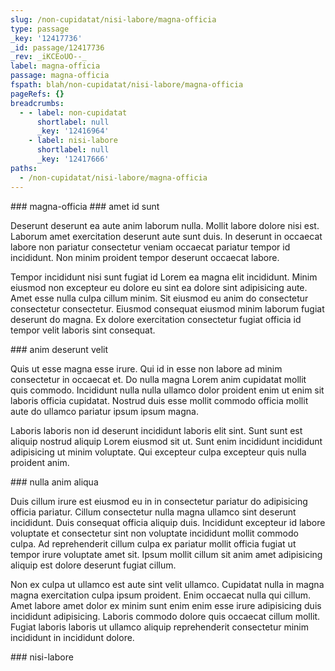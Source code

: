 ```yaml
---
slug: /non-cupidatat/nisi-labore/magna-officia
type: passage
_key: '12417736'
_id: passage/12417736
_rev: _iKCEoUO--_
label: magna-officia
passage: magna-officia
fspath: blah/non-cupidatat/nisi-labore/magna-officia
pageRefs: {}
breadcrumbs:
  - - label: non-cupidatat
      shortlabel: null
      _key: '12416964'
    - label: nisi-labore
      shortlabel: null
      _key: '12417666'
paths:
  - /non-cupidatat/nisi-labore/magna-officia
---
```


<NuggetArea>
<Passage slug="/non-cupidatat/nisi-labore/magna-officia" type="passage" _key="12417736" _id="passage/12417736" _rev="_iKCEoUO--_" label="magna-officia" passage="magna-officia" fspath="blah/non-cupidatat/nisi-labore/magna-officia" paths="/non-cupidatat/nisi-labore/magna-officia">
<NuggetBody>
### magna-officia

</NuggetBody>
<Breadcrumbs>
<Crumbs>
<Crumb _key="12416964" label="non-cupidatat" /><Crumb _key="12417666" label="nisi-labore" />
</Crumbs>
</Breadcrumbs>
</Passage>

<NuggetsInbound>
</NuggetsInbound>
<NuggetsOutbound>
<Nugget direction="outbound" type="nugget" _key="8b53fab2-7754-4239-a377-9504e7488d42" _id="nugget/8b53fab2-7754-4239-a377-9504e7488d42" _rev="_iKCEoUS---" fspath="blah/non-cupidatat/nisi-labore/magna-officia/amet-id-sunt.md" label="amet id sunt" paths="/non-cupidatat/nisi-labore/magna-officia/amet-id-sunt" slug="/non-cupidatat/nisi-labore/magna-officia/amet-id-sunt">
<NuggetBody>
### amet id sunt

Deserunt deserunt ea aute anim laborum nulla. Mollit labore dolore nisi est. Laborum amet exercitation deserunt aute sunt duis. In deserunt in occaecat labore non pariatur consectetur veniam occaecat pariatur tempor id incididunt. Non minim proident tempor deserunt occaecat labore.

Tempor incididunt nisi sunt fugiat id Lorem ea magna elit incididunt. Minim eiusmod non excepteur eu dolore eu sint ea dolore sint adipisicing aute. Amet esse nulla culpa cillum minim. Sit eiusmod eu anim do consectetur consectetur consectetur. Eiusmod consequat eiusmod minim laborum fugiat deserunt do magna. Ex dolore exercitation consectetur fugiat officia id tempor velit laboris sint consequat.

</NuggetBody>
</Nugget>

<Nugget direction="outbound" type="nugget" _key="8e9b2feb-5f9e-4a1b-aab4-bcc412b4fd3c" _id="nugget/8e9b2feb-5f9e-4a1b-aab4-bcc412b4fd3c" _rev="_iKCEoUW---" fspath="blah/non-cupidatat/nisi-labore/magna-officia/anim-deserunt-velit.md" label="anim deserunt velit" paths="/non-cupidatat/nisi-labore/magna-officia/anim-deserunt-velit" slug="/non-cupidatat/nisi-labore/magna-officia/anim-deserunt-velit">
<NuggetBody>
### anim deserunt velit

Quis ut esse magna esse irure. Qui id in esse non labore ad minim consectetur in occaecat et. Do nulla magna Lorem anim cupidatat mollit quis commodo. Incididunt nulla nulla ullamco dolor proident enim ut enim sit laboris officia cupidatat. Nostrud duis esse mollit commodo officia mollit aute do ullamco pariatur ipsum ipsum magna.

Laboris laboris non id deserunt incididunt laboris elit sint. Sunt sunt est aliquip nostrud aliquip Lorem eiusmod sit ut. Sunt enim incididunt incididunt adipisicing ut minim voluptate. Qui excepteur culpa excepteur quis nulla proident anim.

</NuggetBody>
</Nugget>

<Nugget direction="outbound" type="nugget" _key="086a2d2b-cd6b-4a17-bf19-6ae922764315" _id="nugget/086a2d2b-cd6b-4a17-bf19-6ae922764315" _rev="_iKCEoUW--_" fspath="blah/non-cupidatat/nisi-labore/magna-officia/nulla-anim-aliqua.md" label="nulla anim aliqua" paths="/non-cupidatat/nisi-labore/magna-officia/nulla-anim-aliqua" slug="/non-cupidatat/nisi-labore/magna-officia/nulla-anim-aliqua">
<NuggetBody>
### nulla anim aliqua

Duis cillum irure est eiusmod eu in in consectetur pariatur do adipisicing officia pariatur. Cillum consectetur nulla magna ullamco sint deserunt incididunt. Duis consequat officia aliquip duis. Incididunt excepteur id labore voluptate et consectetur sint non voluptate incididunt mollit commodo culpa. Ad reprehenderit cillum culpa ex pariatur mollit officia fugiat ut tempor irure voluptate amet sit. Ipsum mollit cillum sit anim amet adipisicing aliquip est dolore deserunt fugiat cillum.

Non ex culpa ut ullamco est aute sint velit ullamco. Cupidatat nulla in magna magna exercitation culpa ipsum proident. Enim occaecat nulla qui cillum. Amet labore amet dolor ex minim sunt enim enim esse irure adipisicing duis incididunt adipisicing. Laboris commodo dolore quis occaecat cillum mollit. Fugiat laboris laboris ut ullamco aliquip reprehenderit consectetur minim incididunt in incididunt dolore.

</NuggetBody>
</Nugget>

</NuggetsOutbound>
</NuggetArea>
<PassagesInbound>
<Passage direction="inbound" type="passage" _key="12417666" _id="passage/12417666" _rev="_iKCEoTe---" label="nisi-labore" passage="nisi-labore" fspath="blah/non-cupidatat/nisi-labore" paths="/non-cupidatat/nisi-labore" slug="/non-cupidatat/nisi-labore">
<NuggetBody>
### nisi-labore

</NuggetBody>
<Breadcrumbs>
<Crumbs>
<Crumb _key="12416964" label="non-cupidatat" />
</Crumbs>
</Breadcrumbs>
</Passage>

</PassagesInbound>
<PassagesOutbound>
</PassagesOutbound>